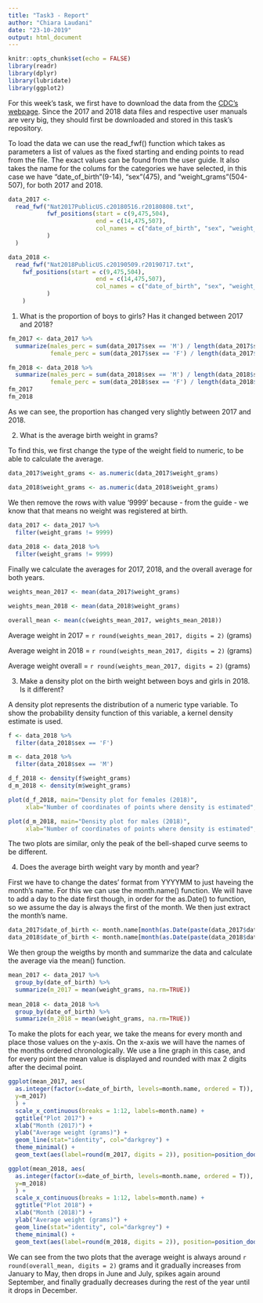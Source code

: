 ```yaml
---
title: "Task3 - Report"
author: "Chiara Laudani"
date: "23-10-2019"
output: html_document
---
```


```r
knitr::opts_chunk$set(echo = FALSE)
library(readr)
library(dplyr)
library(lubridate) 
library(ggplot2)
```

For this week's task, we first have to download the data from the [CDC's webpage](https://www.cdc.gov/nchs/data_access/vitalstatsonline.htm). Since the 2017 and 2018 data files and respective user manuals are very big, they should first be downloaded and stored in this task's repository. 

To load the data we can use the read_fwf() function which takes as parameters a list of values as the fixed starting and ending points to read from the file. The exact values can be found from the user guide. It also takes the name for the colums for the categories we have selected, in this case we have "date_of_birth"(9-14), "sex"(475), and "weight_grams"(504-507), for both 2017 and 2018.

```r
data_2017 <-
  read_fwf("Nat2017PublicUS.c20180516.r20180808.txt",           
           fwf_positions(start = c(9,475,504),
                         end = c(14,475,507),
                         col_names = c("date_of_birth", "sex", "weight_grams")
           )
  )

data_2018 <-
  read_fwf("Nat2018PublicUS.c20190509.r20190717.txt",           
    fwf_positions(start = c(9,475,504),
                         end = c(14,475,507),
                         col_names = c("date_of_birth", "sex", "weight_grams")
           )
    )
```

1. What is the proportion of boys to girls? Has it changed between 2017 and 2018? 
```r
fm_2017 <- data_2017 %>%
  summarize(males_perc = sum(data_2017$sex == 'M') / length(data_2017$sex) * 100,
            female_perc = sum(data_2017$sex == 'F') / length(data_2017$sex) * 100)

fm_2018 <- data_2018 %>%
  summarize(males_perc = sum(data_2018$sex == 'M') / length(data_2018$sex) * 100,
            female_perc = sum(data_2018$sex == 'F') / length(data_2018$sex) * 100)
fm_2017
fm_2018
```

As we can see, the proportion has changed very slightly between 2017 and 2018.


2. What is the average birth weight in grams?

To find this, we first change the type of the weight field to numeric, to be able to calculate the average. 
```r
data_2017$weight_grams <- as.numeric(data_2017$weight_grams)

data_2018$weight_grams <- as.numeric(data_2018$weight_grams)
```

We then remove the rows with value '9999' because - from the guide - we know that that means no weight was registered at birth.
```r
data_2017 <- data_2017 %>%
  filter(weight_grams != 9999) 
  
data_2018 <- data_2018 %>%
  filter(weight_grams != 9999) 
```

Finally we calculate the averages for 2017, 2018, and the overall average for both years. 
```r
weights_mean_2017 <- mean(data_2017$weight_grams)

weights_mean_2018 <- mean(data_2018$weight_grams)

overall_mean <- mean(c(weights_mean_2017, weights_mean_2018))
```
Average weight in 2017 = `r round(weights_mean_2017, digits = 2)` (grams)

Average weight in 2018 = `r round(weights_mean_2017, digits = 2)` (grams)

Average weight overall = `r round(weights_mean_2017, digits = 2)` (grams)


3. Make a density plot on the birth weight between boys and girls in 2018. Is it different?

A density plot represents the distribution of a numeric type variable. To show the probability density function of this variable, a kernel density estimate is used.

```r
f <- data_2018 %>%
  filter(data_2018$sex == 'F')

m <- data_2018 %>%
  filter(data_2018$sex == 'M')

d_f_2018 <- density(f$weight_grams)
d_m_2018 <- density(m$weight_grams)

plot(d_f_2018, main="Density plot for females (2018)",
     xlab="Number of coordinates of points where density is estimated", ylab="density values")

plot(d_m_2018, main="Density plot for males (2018)",
     xlab="Number of coordinates of points where density is estimated", ylab="density values")
```

The two plots are similar, only the peak of the bell-shaped curve seems to be different.  


4. Does the average birth weight vary by month and year?

First we have to change the dates' format from YYYYMM to just haveing the month's name. For this we can use the month.name() function. We will have to add a day to the date first though, in order for the as.Date() to function, so we assume the day is always the first of the month. We then just extract the month's name.

```r
data_2017$date_of_birth <- month.name[month(as.Date(paste(data_2017$date_of_birth, "01", sep=""), "%Y%m%d"))]
data_2018$date_of_birth <- month.name[month(as.Date(paste(data_2018$date_of_birth, "01", sep=""), "%Y%m%d"))]
```

We then group the weigths by month and summarize the data and calculate the average via the mean() function. 

```r
mean_2017 <- data_2017 %>%
  group_by(date_of_birth) %>%
  summarize(m_2017 = mean(weight_grams, na.rm=TRUE))
  
mean_2018 <- data_2018 %>%
  group_by(date_of_birth) %>%
  summarize(m_2018 = mean(weight_grams, na.rm=TRUE))
```

To make the plots for each year, we take the means for every month and place those values on the y-axis. On the x-axis we will have the names of the months ordered chronologically. We use a line graph in this case, and for every point the mean value is displayed and rounded with max 2 digits after the decimal point.

```r
ggplot(mean_2017, aes(
  as.integer(factor(x=date_of_birth, levels=month.name, ordered = T)), 
  y=m_2017)
  ) +
  scale_x_continuous(breaks = 1:12, labels=month.name) +
  ggtitle("Plot 2017") +
  xlab("Month (2017)") + 
  ylab("Average weight (grams)") +
  geom_line(stat="identity", col="darkgrey") +
  theme_minimal() +
  geom_text(aes(label=round(m_2017, digits = 2)), position=position_dodge(width=0.9), vjust=-0.25)

ggplot(mean_2018, aes(
  as.integer(factor(x=date_of_birth, levels=month.name, ordered = T)), 
  y=m_2018) 
  ) +
  scale_x_continuous(breaks = 1:12, labels=month.name) +
  ggtitle("Plot 2018") +
  xlab("Month (2018)") + 
  ylab("Average weight (grams)") +
  geom_line(stat="identity", col="darkgrey") +
  theme_minimal() +
  geom_text(aes(label=round(m_2018, digits = 2)), position=position_dodge(width=0.9), vjust=-0.25)
```

We can see from the two plots that the average weight is always around `r round(overall_mean, digits = 2)` grams and it gradually increases from January to May, then drops in June and July, spikes again around September, and finally gradually decreases during the rest of the year until it drops in December. 


